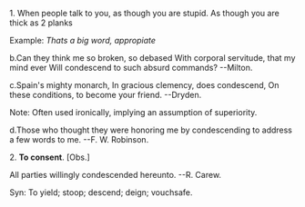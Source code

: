 1. When people talk to you, as though you are stupid. As though you are thick as 2 planks

Example:
''Thats a big word, appropiate''

b.Can they think me so broken, so debased With corporal servitude, that my mind ever Will condescend to such absurd commands? --Milton.

c.Spain's mighty monarch, In gracious clemency, does condescend, On these conditions, to become your friend. --Dryden.

Note: Often used ironically, implying an assumption of superiority.

d.Those who thought they were honoring me by condescending to address a few words to me. --F. W. Robinson.


2. '''To consent'''. [Obs.]

All parties willingly condescended hereunto. --R. Carew.

Syn: To yield; stoop; descend; deign; vouchsafe.